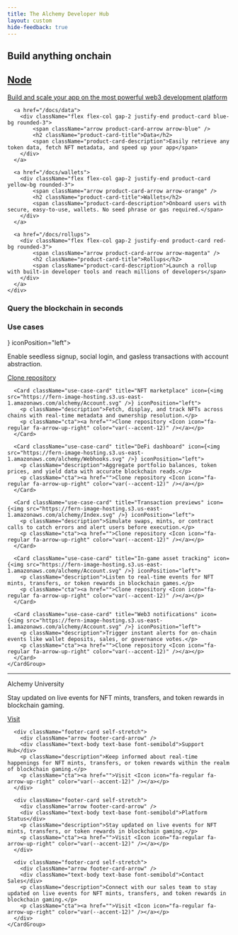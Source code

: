 ```yaml
---
title: The Alchemy Developer Hub
layout: custom
hide-feedback: true
---
```


<style>
{`
    /* Hide all anchor links on the homepage */
  [data-radix-popper-content-wrapper]:has(span[id^="radix-"]) {
    display: none !important;
  }
`}
</style>

<div className="homepage-content">
  <div className="products">
    <h2 data-state="closed">Build anything onchain</h2>
    <div className="my-6 grid gap-4 first:mt-0 sm:gap-6 grid-cols-1 sm:grid-cols-2">
      <a href="/docs/node">
        <div className="flex flex-col gap-2 justify-end product-card red-bg rounded-3">
            <span className="arrow product-card-arrow arrow-pink" />
            <h2 className="product-card-title">Node</h2>
            <span className="product-card-description">Build and scale your app on the most powerful web3 development platform</span>
        </div>
      </a>

      <a href="/docs/data">
        <div className="flex flex-col gap-2 justify-end product-card blue-bg rounded-3">
            <span className="arrow product-card-arrow arrow-blue" />
            <h2 className="product-card-title">Data</h2>
            <span className="product-card-description">Easily retrieve any token data, fetch NFT metadata, and speed up your app</span>
        </div>
      </a>

      <a href="/docs/wallets">
        <div className="flex flex-col gap-2 justify-end product-card yellow-bg rounded-3">
            <span className="arrow product-card-arrow arrow-orange" />
            <h2 className="product-card-title">Wallets</h2>
            <span className="product-card-description">Onboard users with secure, easy-to-use, wallets. No seed phrase or gas required.</span>
        </div>
      </a>

      <a href="/docs/rollups">
        <div className="flex flex-col gap-2 justify-end product-card red-bg rounded-3">
            <span className="arrow product-card-arrow arrow-magenta" />
            <h2 className="product-card-title">Rollups</h2>
            <span className="product-card-description">Launch a rollup with built-in developer tools and reach millions of developers</span>
        </div>
      </a>
    </div>
  </div>

  <div className="homepage-code-block use-cases">
    <h3 className="mb-6">Query the blockchain in seconds</h3>
    <EndpointRequestSnippet endpoint="GET /v3/{apiKey}/getNFTsForCollection"/>
  </div>

  <div className="use-cases">
    <h3>Use cases</h3>
    <CardGroup cols={2}>
      <Card className="use-case-card" title="Crypto wallet onboarding" icon={<img src="https://fern-image-hosting.s3.us-east-1.amazonaws.com/alchemy/Supernode.svg" />} iconPosition="left">
        <p className="description">Enable seedless signup, social login, and gasless transactions with account abstraction.</p>
        <p className="cta"><a href="">Clone repository <Icon icon="fa-regular fa-arrow-up-right" color="var(--accent-12)" /></a></p>
      </Card>

      <Card className="use-case-card" title="NFT marketplace" icon={<img src="https://fern-image-hosting.s3.us-east-1.amazonaws.com/alchemy/Account.svg" />} iconPosition="left">
        <p className="description">Fetch, display, and track NFTs across chains with real-time metadata and ownership resolution.</p>
        <p className="cta"><a href="">Clone repository <Icon icon="fa-regular fa-arrow-up-right" color="var(--accent-12)" /></a></p>
      </Card>

      <Card className="use-case-card" title="DeFi dashboard" icon={<img src="https://fern-image-hosting.s3.us-east-1.amazonaws.com/alchemy/Webhooks.svg" />} iconPosition="left">
        <p className="description">Aggregate portfolio balances, token prices, and yield data with accurate blockchain reads.</p>
        <p className="cta"><a href="">Clone repository <Icon icon="fa-regular fa-arrow-up-right" color="var(--accent-12)" /></a></p>
      </Card>

      <Card className="use-case-card" title="Transaction previews" icon={<img src="https://fern-image-hosting.s3.us-east-1.amazonaws.com/alchemy/Index.svg" />} iconPosition="left">
        <p className="description">Simulate swaps, mints, or contract calls to catch errors and alert users before execution.</p>
        <p className="cta"><a href="">Clone repository <Icon icon="fa-regular fa-arrow-up-right" color="var(--accent-12)" /></a></p>
      </Card>

      <Card className="use-case-card" title="In-game asset tracking" icon={<img src="https://fern-image-hosting.s3.us-east-1.amazonaws.com/alchemy/Account.svg" />} iconPosition="left">
        <p className="description">Listen to real-time events for NFT mints, transfers, or token rewards in blockchain games.</p>
        <p className="cta"><a href="">Clone repository <Icon icon="fa-regular fa-arrow-up-right" color="var(--accent-12)" /></a></p>
      </Card>

      <Card className="use-case-card" title="Web3 notifications" icon={<img src="https://fern-image-hosting.s3.us-east-1.amazonaws.com/alchemy/Account.svg" />} iconPosition="left">
        <p className="description">Trigger instant alerts for on-chain events like wallet deposits, sales, or governance votes.</p>
        <p className="cta"><a href="">Clone repository <Icon icon="fa-regular fa-arrow-up-right" color="var(--accent-12)" /></a></p>
      </Card>
    </CardGroup>
  </div>
  <hr/>
  <div className="footer">
    <CardGroup cols={4} className="items-stretch">
      <div className="footer-card self-stretch">
        <div className="arrow footer-card-arrow" />
        <div className="text-body text-base font-semibold">Alchemy University</div>
        <p className="description">Stay updated on live events for NFT mints, transfers, and token rewards in blockchain gaming.</p>
        <p className="cta"><a href="">Visit <Icon icon="fa-regular fa-arrow-up-right" color="var(--accent-12)" /></a></p>
      </div>

      <div className="footer-card self-stretch">
        <div className="arrow footer-card-arrow" />
        <div className="text-body text-base font-semibold">Support Hub</div>
        <p className="description">Keep informed about real-time happenings for NFT mints, transfers, or token rewards within the realm of blockchain gaming.</p>
        <p className="cta"><a href="">Visit <Icon icon="fa-regular fa-arrow-up-right" color="var(--accent-12)" /></a></p>
      </div>

      <div className="footer-card self-stretch">
        <div className="arrow footer-card-arrow" />
        <div className="text-body text-base font-semibold">Platform Status</div>
        <p className="description">Stay updated on live events for NFT mints, transfers, or token rewards in blockchain gaming.</p>
        <p className="cta"><a href="">Visit <Icon icon="fa-regular fa-arrow-up-right" color="var(--accent-12)" /></a></p>
      </div>

      <div className="footer-card self-stretch">
        <div className="arrow footer-card-arrow" />
        <div className="text-body text-base font-semibold">Contact Sales</div>
        <p className="description">Connect with our sales team to stay updated on live events for NFT mints, transfers, and token rewards in blockchain gaming.</p>
        <p className="cta"><a href="">Visit <Icon icon="fa-regular fa-arrow-up-right" color="var(--accent-12)" /></a></p>
      </div>
    </CardGroup>
  </div>
</div>
